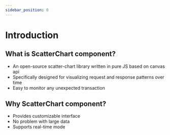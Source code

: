 ```yaml
---
sidebar_position: 0
---
```


# Introduction

## What is ScatterChart component?

- An open-source scatter-chart library written in pure JS based on canvas api
- Specifically designed for visualizing request and response patterns over time
- Easy to monitor any unexpected transaction

## Why ScatterChart component?

- Provides customizable interface
- No problem with large data
- Supports real-time mode